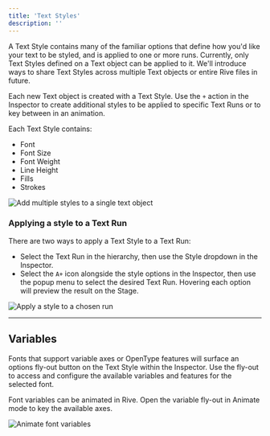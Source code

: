 ```yaml
---
title: 'Text Styles'
description: ''
---
```



<YouTube id="FeUOLDzvSDw" />

A Text Style contains many of the familiar options that define how you'd like your text to be styled, and is applied to one or more runs. Currently, only Text Styles defined on a Text object can be applied to it. We'll introduce ways to share Text Styles across multiple Text objects or entire Rive files in future.

Each new Text object is created with a Text Style. Use the `+` action in the Inspector to create additional styles to be applied to specific Text Runs or to key between in an animation.

Each Text Style contains:

- Font
- Font Size
- Font Weight
- Line Height
- Fills
- Strokes

![Add multiple styles to a single text object](https://ucarecdn.com/b86fdd26-2b6e-4a27-81c6-867b13d64b59/)

### Applying a style to a Text Run

There are two ways to apply a Text Style to a Text Run:

- Select the Text Run in the hierarchy, then use the Style dropdown in the Inspector.
- Select the `A+` icon alongside the style options in the Inspector, then use the popup menu to select the desired Text Run. Hovering each option will preview the result on the Stage.

![Apply a style to a chosen run](https://ucarecdn.com/86daac9c-dfb4-4857-a128-94ace4a2c420/)

---

## Variables

Fonts that support variable axes or OpenType features will surface an options fly-out button on the Text Style within the Inspector. Use the fly-out to access and configure the available variables and features for the selected font.

Font variables can be animated in Rive. Open the variable fly-out in Animate mode to key the available axes.

![Animate font variables](https://ucarecdn.com/a9d4fa86-617d-4f9a-b2a6-c296ada2c3e1/)